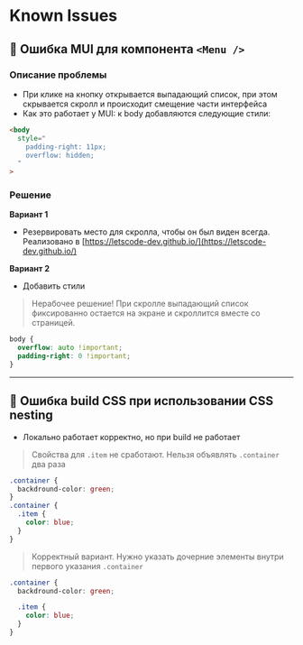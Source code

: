 # Known Issues

## 🔰 Ошибка MUI для компонента `<Menu />`

### Описание проблемы

- При клике на кнопку открывается выпадающий список, при этом скрывается скролл и происходит смещение части интерфейса
- Как это работает у MUI: к body добавляются следующие стили:

```html
<body
  style="
    padding-right: 11px;
    overflow: hidden;
  "
>
```

### Решение

**Вариант 1**

- Резервировать место для скролла, чтобы он был виден всегда. Реализовано в [https://letscode-dev.github.io/](https://letscode-dev.github.io/)

**Вариант 2**

- Добавить стили

> Нерабочее решение! При скролле выпадающий список фиксированно остается на экране и скроллится вместе со страницей.

```css
body {
  overflow: auto !important;
  padding-right: 0 !important;
}
```

---

## 🔰 Ошибка build CSS при использовании CSS nesting

- Локально работает корректно, но при build не работает

> Свойства для `.item` не сработают. Нельзя объявлять `.container` два раза

```css
.container {
  backdround-color: green;
}
.container {
  .item {
    color: blue;
  }
}
```

> Корректный вариант. Нужно указать дочерние элементы внутри первого указания `.container`

```css
.container {
  backdround-color: green;

  .item {
    color: blue;
  }
}
```
